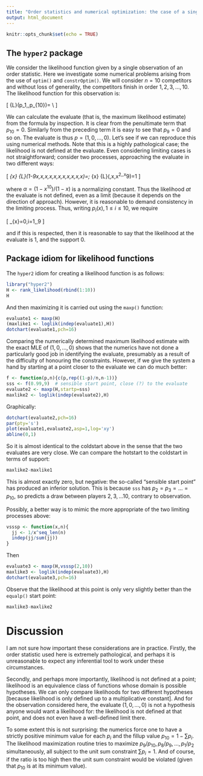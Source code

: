```yaml
---
title: "Order statistics and numerical optimization: the case of a single observation"
output: html_document
---
```


```r
knitr::opts_chunk$set(echo = TRUE)
```

## The `hyper2` package

We consider the likelihood function given by a single observation of
an order statistic.  Here we investigate some numerical problems
arising from the use of `optim()` and `constrOptim()`.  We will
consider $n=10$ competitors and without loss of generality, the
competitors finish in order $1,2,3,\ldots,10$.  The likelihood
function for this observation is:

\[
{\mathcal L}\left(p_1,\ldots,p_{10}\right)=
\frac{p_1}{p_1+\cdots+p_{10}}\cdot
\frac{p_2}{p_2+\cdots+p_{10}}\cdot
\frac{p_3}{p_3+\cdots+p_{10}}\cdot
\frac{p_4}{p_4+\cdots+p_{10}}\cdot
\frac{p_5}{p_5+\cdots+p_{10}}\cdot\\
\frac{p_6}{p_6+\cdots+p_{10}}\cdot
\frac{p_7}{p_7+\cdots+p_{10}}\cdot
\frac{p_8}{p_8+p_9+p_{10}}\cdot
\frac{p_9}{p_9+p_{10}}\cdot
\frac{p_{10}}{p_{10}}
\]

We can calculate the evaluate (that is, the maximum likelihood
estimate) from the formula by inspection.  It is clear from the
penultimate term that $p_{10}=0$.  Similarly from the preceding term
it is easy to see that $p_9=0$ and so on.  The evaluate is thus
$p=(1,0,\ldots,0)$.  Let's see if we can reproduce this using
numerical methods.  Note that this is a highly pathological case; the
likelihood is not defined at the evaluate.  Even considering limiting
cases is not straightforward; consider two processes, approaching the
evaluate in two different ways:

\[
\lim_{x\longrightarrow 0}
{\mathcal L}(1-9x,x,x,x,x,x,x,x,x,x,x)=\frac{1}{8!};\qquad
\lim_{x\longrightarrow 0}
{\mathcal L}(\alpha,\alpha x,\alpha x^2,\ldots,\alpha x^9)=1
\]

where $\alpha=(1-x^{10})/(1-x)$ is a normalizing constant.  Thus the
likelihood _at_ the evaluate is not defined, even as a limit (because
it depends on the direction of approach).  However, it is reasonable
to demand consistency in the limiting process.  Thus, writing
$p_i(x),1\leq i\leq 10$, we require

\[
\lim_{x\longrightarrow 0}\frac{p_i(x)}{p_{i+1}(x)}=0,\qquad i=1,\ldots,9
\]

and if this is respected, then it is reasonable to say that the
likelihood at the evaluate is 1, and the support 0.

## Package idiom for likelihood functions

The `hyper2` idiom for creating a likelihood function is as follows:

```r
library("hyper2")
H <- rank_likelihood(rbind(1:10))
H
```
And then maximizing it is carried out using the `maxp()` function:
	

```r
evaluate1 <- maxp(H)
(maxlike1 <- loglik(indep(evaluate1),H))
dotchart(evaluate1,pch=16)
```

Comparing the numerically determined maximum likelihood estimate with
the exact MLE of $(1,0,\ldots,0)$ shows that the numerics have not
done a particularly good job in identifying the evaluate, presumably
as a result of the difficulty of honouring the constraints.  However,
if we give the system a hand by starting at a point closer to the
evaluate we can do much better:

```r
f <- function(p,n){c(p,rep((1-p)/n,n-1))}
sss <- f(0.99,9)  # sensible start point, close (?) to the evaluate
evaluate2 <- maxp(H,startp=sss)
maxlike2 <- loglik(indep(evaluate2),H)
```

Graphically:

```r
dotchart(evaluate2,pch=16)
par(pty='s')
plot(evaluate1,evaluate2,asp=1,log='xy')
abline(0,1)
```

So it is almost identical to the coldstart above in the sense that the
two evaluates are very close.  We can compare the hotstart to the
coldstart in terms of support:

```r
maxlike2-maxlike1
```

This is almost exactly zero, but negative: the so-called "sensible
start point" has produced an inferior solution.  This is because `sss`
has $p_2=p_3=\ldots = p_{10}$, so predicts a draw between players
$2,3,\ldots 10$, contrary to observation.



Possibly, a better way is to mimic the more appropriate of the two
limiting processes above:

```r
vsssp <- function(x,n){
  jj <- 1/x^seq_len(n)
  indep(jj/sum(jj))
}
```

Then

```r
evaluate3 <- maxp(H,vsssp(2,10))
maxlike3 <- loglik(indep(evaluate3),H)
dotchart(evaluate3,pch=16)
```

Observe that the likelihood at this point is only very slightly better
than the `equalp()` start point:

```r
maxlike3-maxlike2
```

# Discussion

I am not sure how important these considerations are in practice.
Firstly, the order statistic used here is extremely pathological, and
perhaps it is unreasonable to expect any inferential tool to work
under these circumstances.

Secondly, and perhaps more importantly, likelihood is not defined at a
point; likelihood is an equivalence class of functions whose domain is
possible hypotheses.  We can only compare likelihoods for two
different hypotheses [because likelihood is only defined up to a
multiplicative constant].  And for the observation considered here,
the evaluate $(1,0,\ldots,0)$ is not a hypothesis anyone would want a
likelihood for: the likelihood is not defined at that point, and does
not even have a well-defined limit there.

To some extent this is not surprising: the numerics force one to have
a strictly positive minimum value for each $p_i$ and the fillup value
$p_{10}=1-\sum p_i$.  The likelihood maximization routine tries to
maximize $p_9/p_{10}, p_8/p_9,\ldots,p_1/p_2$ simultaneously, all
subject to the unit sum constraint $\sum p_i=1$.  And of course, if
the ratio is too high then the unit sum constraint would be violated
(given that $p_{10}$ is at its minimum value).
